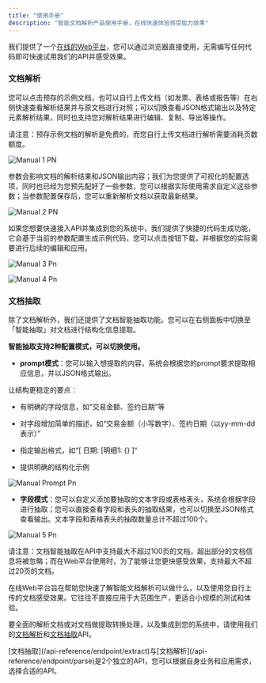 ```yaml
---
title: "使用手册"
description: "智能文档解析产品使用手册，在线快速体验感受能力效果"
---
```


我们提供了一个[在线的Web平台](https://www.textin.com/console/recognition/robot_markdown?service=pdf_to_markdown)，您可以通过浏览器直接使用，无需编写任何代码即可快速试用我们的API并感受效果。

### 文档解析

您可以点击预存的示例文档，也可以自行上传文档（如发票、表格或报告等）在右侧快速查看解析结果并与原文档进行对照；可以切换查看JSON格式输出以及特定元素解析结果，同时也支持您对解析结果进行编辑、复制、导出等操作。

<Warning>
  请注意：预存示例文档的解析是免费的，而您自行上传文档进行解析需要消耗页数额度。
</Warning>

![Manual 1 PN](/images/manual-1.PNG)

参数会影响文档的解析结果和JSON输出内容；我们为您提供了可视化的配置选项，同时也已经为您预先配好了一些参数，您可以根据实际使用需求自定义这些参数；当参数配置保存后，您可以重新解析文档以获取最新结果。

![Manual 2 PN](/images/manual-2.PNG)

如果您想要快速接入API并集成到您的系统中，我们提供了快捷的代码生成功能，它会基于当前的参数配置生成示例代码，您可以点击按钮下载，并根据您的实际需要进行后续的编辑和应用。

![Manual 3 Pn](/images/manual-3.png)

![Manual 4 Pn](/images/manual-4.png)

### **文档抽取**

除了文档解析外，我们还提供了文档智能抽取功能。您可以在右侧面板中切换至「智能抽取」对文档进行结构化信息提取。

**智能抽取支持2种配置模式，可以切换使用。**

- **prompt模式**：您可以输入想提取的内容，系统会根据您的prompt要求提取相应信息，并以JSON格式输出。

<Tip>
  让结构更稳定的要点：

  - 有明确的字段信息，如“交易金额、签约日期”等

  - 对字段增加简单的描述，如“交易金额（小写数字）、签约日期（以yy-mm-dd表示）”

  - 指定输出格式，如“[ 日期: [明细1: {} ]“

  - 提供明确的结构化示例
</Tip>

![Manual Prompt Pn](/images/manual-prompt.png)

- **字段模式**：您可以自定义添加要抽取的文本字段或表格表头，系统会根据字段进行抽取；您可以直接查看字段和表头的抽取结果，也可以切换至JSON格式查看输出。文本字段和表格表头的抽取数量总计不超过100个。

![Manual 5 Pn](/images/manual-5.png)

<Warning>
  请注意：文档智能抽取在API中支持最大不超过100页的文档，超出部分的文档信息将被忽略；而在Web平台使用时，为了能够让您更快感受效果，支持最大不超过20页的文档。
</Warning>

在线Web平台旨在帮助您快速了解智能文档解析可以做什么，以及使用您自行上传的文档感受效果。它往往不直接应用于大范围生产，更适合小规模的测试和体验。

要全面的解析文档或对文档做提取转换处理，以及集成到您的系统中，请使用我们的[文档解析](/api-reference/endpoint/parse)和[文档抽取](/api-reference/endpoint/extract)API。

<Tip>
  [文档抽取](/api-reference/endpoint/extract)与[文档解析](/api-reference/endpoint/parse)是2个独立的API，您可以根据自身业务和应用需求，选择合适的API。
</Tip>